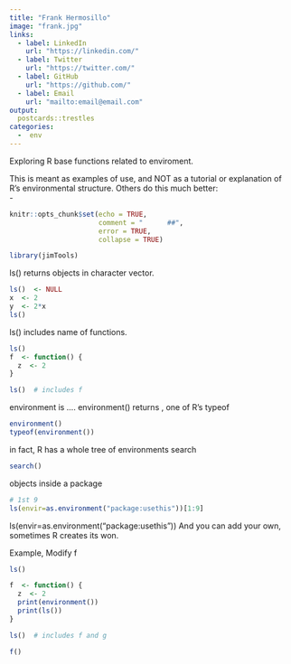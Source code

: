 ```yaml
---
title: "Frank Hermosillo"
image: "frank.jpg"
links:
  - label: LinkedIn
    url: "https://linkedin.com/"
  - label: Twitter
    url: "https://twitter.com/"
  - label: GitHub
    url: "https://github.com/"
  - label: Email
    url: "mailto:email@email.com"
output:
  postcards::trestles
categories:
  -  env
---
```

 


Exploring R base functions related to enviroment.

This is meant as examples of use, and NOT as a tutorial or explanation of R's
environmental structure.   Others do this much better:  
  -   

```r
knitr::opts_chunk$set(echo = TRUE,
                      comment = "      ##",
                      error = TRUE,
                      collapse = TRUE)
```


```r
library(jimTools)
``` 

ls() returns objects in character vector.
```r
ls()  <- NULL
x  <- 2
y  <- 2*x
ls()
```

ls() includes name of functions.
```r
ls()
f  <- function() {
  z  <- 2
}

ls()  # includes f
```

environment is ....
environment() returns <env>, one of R's typeof
```r
environment()
typeof(environment())
```

in fact,  R has a whole tree of environments
search
```r
search()
```

objects inside a package
```r

# 1st 9
ls(envir=as.environment("package:usethis"))[1:9]
```




ls(envir=as.environment("package:usethis"))
And you can add your own, sometimes R creates its won.

Example, Modify f 
```r
ls()

f  <- function() {
  z  <- 2
  print(environment())
  print(ls())
}

ls()  # includes f and g

```

```r
f()
```
